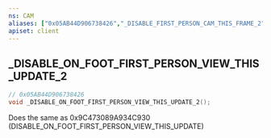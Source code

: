 ```yaml
---
ns: CAM
aliases: ["0x05AB44D906738426","_DISABLE_FIRST_PERSON_CAM_THIS_FRAME_2"]
apiset: client
---
```

## _DISABLE_ON_FOOT_FIRST_PERSON_VIEW_THIS_UPDATE_2

```c
// 0x05AB44D906738426
void _DISABLE_ON_FOOT_FIRST_PERSON_VIEW_THIS_UPDATE_2();
```

Does the same as 0x9C473089A934C930 (DISABLE_ON_FOOT_FIRST_PERSON_VIEW_THIS_UPDATE)